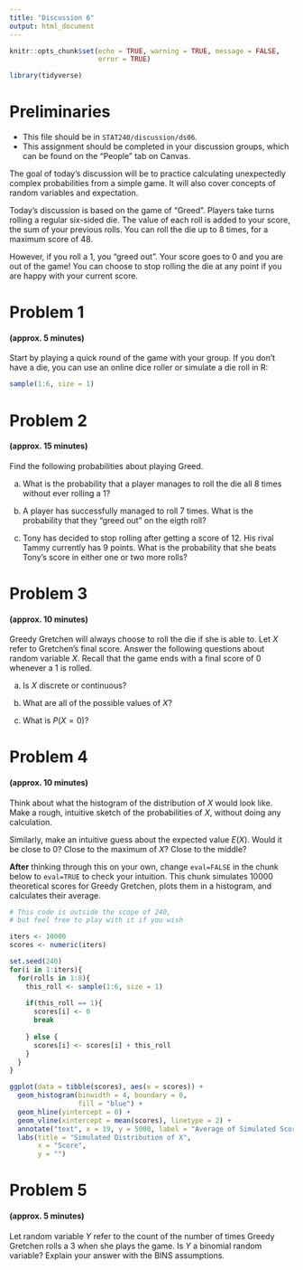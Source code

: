 ```yaml
---
title: "Discussion 6"
output: html_document
---
```


```r
knitr::opts_chunk$set(echo = TRUE, warning = TRUE, message = FALSE,
                      error = TRUE)

library(tidyverse)
```

# Preliminaries

- This file should be in `STAT240/discussion/ds06`.
- This assignment should be completed in your discussion groups, which can be found on the "People" tab on Canvas.

The goal of today's discussion will be to practice calculating unexpectedly complex probabilities from a simple game.  It will also cover concepts of random variables and expectation.


Today's discussion is based on the game of "Greed".  Players take turns rolling a regular six-sided die.  The value of each roll is added to your score, the sum of your previous rolls.  You can roll the die up to 8 times, for a maximum score of 48.

However, if you roll a 1, you "greed out".  Your score goes to 0 and you are out of the game! You can choose to stop rolling the die at any point if you are happy with your current score.


# Problem 1
#### (approx. 5 minutes)

Start by playing a quick round of the game with your group.  If you don't have a die, you can use an online dice roller or simulate a die roll in R:

```r
sample(1:6, size = 1)
```


# Problem 2
#### (approx. 15 minutes)

Find the following probabilities about playing Greed.

(a) What is the probability that a player manages to roll the die all 8 times without ever rolling a 1?

(b) A player has successfully managed to roll 7 times.  What is the probability that they "greed out" on the eigth roll?

(c) Tony has decided to stop rolling after getting a score of 12.  His rival Tammy currently has 9 points.  What is the probability that she beats Tony's score in either one or two more rolls?


# Problem 3
#### (approx. 10 minutes)

Greedy Gretchen will always choose to roll the die if she is able to. Let $X$ refer to Gretchen's final score. Answer the following questions about random variable $X$.  Recall that the game ends with a final score of 0 whenever a 1 is rolled.

(a) Is $X$ discrete or continuous?

(b) What are all of the possible values of $X$?

(c) What is $P(X = 0)$?


# Problem 4
#### (approx. 10 minutes)

Think about what the histogram of the distribution of $X$ would look like.  Make a rough, intuitive sketch of the probabilities of $X$, without doing any calculation.

Similarly, make an intuitive guess about the expected value $E(X)$.  Would it be close to 0? Close to the maximum of $X$? Close to the middle?

**After** thinking through this on your own, change `eval=FALSE` in the chunk below to `eval=TRUE` to check your intuition.  This chunk simulates 10000 theoretical scores for Greedy Gretchen, plots them in a histogram, and calculates their average.

```r
# This code is outside the scope of 240,
# but feel free to play with it if you wish

iters <- 10000
scores <- numeric(iters)

set.seed(240)
for(i in 1:iters){
  for(rolls in 1:8){
    this_roll <- sample(1:6, size = 1)
    
    if(this_roll == 1){
      scores[i] <- 0
      break
      
    } else {
      scores[i] <- scores[i] + this_roll
    }
  }
}

ggplot(data = tibble(scores), aes(x = scores)) +
  geom_histogram(binwidth = 4, boundary = 0,
                 fill = "blue") +
  geom_hline(yintercept = 0) +
  geom_vline(xintercept = mean(scores), linetype = 2) +
  annotate("text", x = 19, y = 5000, label = "Average of Simulated Scores") +
  labs(title = "Simulated Distribution of X",
       x = "Score",
       y = "")

```


# Problem 5
#### (approx. 5 minutes)

Let random variable $Y$ refer to the count of the number of times Greedy Gretchen rolls a 3 when she plays the game.  Is $Y$ a binomial random variable? Explain your answer with the BINS assumptions.













